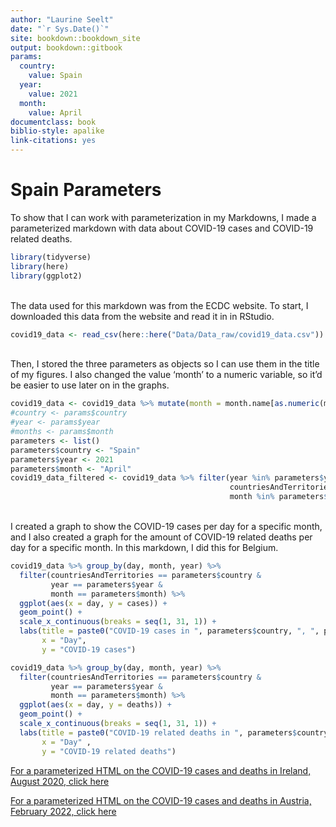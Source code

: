 ```yaml
---
author: "Laurine Seelt"
date: "`r Sys.Date()`"
site: bookdown::bookdown_site
output: bookdown::gitbook
params:
  country: 
    value: Spain
  year: 
    value: 2021
  month: 
    value: April
documentclass: book
biblio-style: apalike
link-citations: yes
---
```


# Spain Parameters

To show that I can work with parameterization in my Markdowns, I made a parameterized markdown with data about COVID-19 cases and COVID-19 related deaths.
```r
library(tidyverse)
library(here)
library(ggplot2)
```
<br>
The data used for this markdown was from the ECDC website. To start, I downloaded this data from the website and read it in in RStudio.
<br>
```r
covid19_data <- read_csv(here::here("Data/Data_raw/covid19_data.csv"))
```
<br>
Then, I stored the three parameters as objects so I can use them in the title of my figures. I also changed the value 'month' to a numeric variable, so it'd be easier to use later on in the graphs.
<br>
```r
covid19_data <- covid19_data %>% mutate(month = month.name[as.numeric(month)])
#country <- params$country
#year <- params$year
#months <- params$month
parameters <- list()
parameters$country <- "Spain"
parameters$year <- 2021
parameters$month <- "April"
covid19_data_filtered <- covid19_data %>% filter(year %in% parameters$year, 
                                                 countriesAndTerritories %in% parameters$country, 
                                                 month %in% parameters$month)
```
<br>
I created a graph to show the COVID-19 cases per day for a specific month, and I also created a graph for the amount of COVID-19 related deaths per day for a specific month. In this markdown, I did this for Belgium.
<br>
```r
covid19_data %>% group_by(day, month, year) %>% 
  filter(countriesAndTerritories == parameters$country & 
         year == parameters$year & 
         month == parameters$month) %>%
  ggplot(aes(x = day, y = cases)) +
  geom_point() +
  scale_x_continuous(breaks = seq(1, 31, 1)) +
  labs(title = paste0("COVID-19 cases in ", parameters$country, ", ", parameters$month, " ", parameters$year),
       x = "Day",
       y = "COVID-19 cases")
```

```r
covid19_data %>% group_by(day, month, year) %>% 
  filter(countriesAndTerritories == parameters$country & 
         year == parameters$year & 
         month == parameters$month) %>%
  ggplot(aes(x = day, y = deaths)) +
  geom_point() +
  scale_x_continuous(breaks = seq(1, 31, 1)) +
  labs(title = paste0("COVID-19 related deaths in ", parameters$country, ", ", parameters$month, " ", parameters$year),
       x = "Day" ,
       y = "COVID-19 related deaths")
```

<div>
<a href='ireland-parameters.html#Ireland Parameters'>For a parameterized HTML on the COVID-19 cases and deaths in Ireland, August 2020, click here<a/>

<a href='austria-parameters.html#Austria Parameters'>For a parameterized HTML on the COVID-19 cases and deaths in Austria, February 2022, click here<a/>

</div>